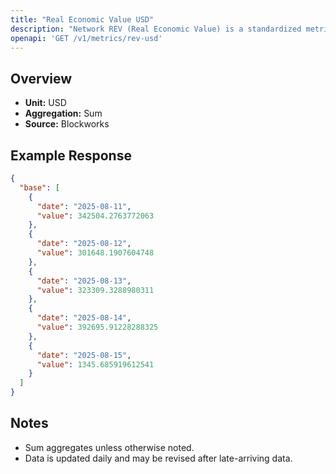 ```yaml
---
title: "Real Economic Value USD"
description: "Network REV (Real Economic Value) is a standardized metric that tracks blockchain value accrual generated by user activity. REV consists of both in-protocol transaction fees and out-of-protocol tips that users pay for transaction execution, so it measures the monetary demand to transact onchain."
openapi: 'GET /v1/metrics/rev-usd'
---
```


## Overview

- **Unit:** USD
- **Aggregation:** Sum
- **Source:** Blockworks

## Example Response

```json
{
  "base": [
    {
      "date": "2025-08-11",
      "value": 342504.2763772063
    },
    {
      "date": "2025-08-12",
      "value": 301648.1907604748
    },
    {
      "date": "2025-08-13",
      "value": 323309.3288980311
    },
    {
      "date": "2025-08-14",
      "value": 392695.91228288325
    },
    {
      "date": "2025-08-15",
      "value": 1345.685919612541
    }
  ]
}
```

## Notes
- Sum aggregates unless otherwise noted.
- Data is updated daily and may be revised after late-arriving data.
